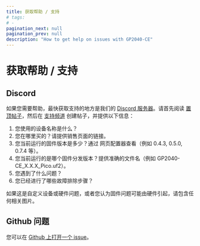 ```yaml
---
title: 获取帮助 / 支持
# tags:
# -
pagination_next: null
pagination_prev: null
description: "How to get help on issues with GP2040-CE"
---
```


# 获取帮助 / 支持

## Discord

如果您需要帮助，最快获取支持的地方是我们的 [Discord 服务器](https://discord.gg/k2pxhke7q8)。请首先阅读 [置顶帖子](https://discord.com/channels/1049366310389289001/1132450634243772519)，然后在 [支持频道](https://discord.com/channels/1049366310389289001/1132447732662018089) 创建帖子，并提供以下信息：

1. 您使用的设备名称是什么？
2. 您在哪里买的？请提供销售页面的链接。
3. 您当前运行的固件版本是多少？通过 网页配置器查看（例如 0.4.3, 0.5.0, 0.7.4 等）。
4. 您当前运行的是哪个固件分发版本？提供准确的文件名（例如 GP2040-CE_X.X.X_Pico.uf2）。
5. 您遇到了什么问题？
6. 您已经进行了哪些故障排除步骤？

如果这是自定义设备或硬件问题，或者您认为固件问题可能由硬件引起，请包含任何相关图片。

## Github 问题

您可以在 [Github 上打开一个 issue](https://github.com/OpenStickCommunity/GP2040-CE/issues/new/choose)。
